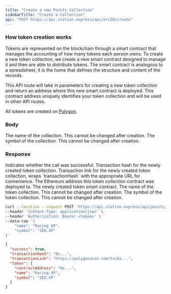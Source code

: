 ```yaml
---
title: "Create a new Points Collection"
sidebarTitle: "Create a Collection"
api: "POST https://api.station.express/api/erc20/create"
---
```


### How token creation works

Tokens are represented on the blockchain through a smart contract that manages the accounting of how many
tokens each person owns. To create a new token collection, we create a new smart contract designed to manage
it and then are able to distribute tokens. The smart contract is analogous to a spreadsheet, it is the home
that defines the structure and content of the records.

This API route will take in parameters for creating a new token collection and return an address where this
new smart contract is deployed. This contract address uniquely identifies your token collection and will be
used in other API routes.

<Note>All tokens are created on [Polygon](https://polygon.technology/).</Note>

### Body

<ParamField body="name" type="string" required>
  The name of the collection. This cannot be changed after creation.
</ParamField>

<ParamField body="symbol" type="string" required>
  The symbol of the collection. This cannot be changed after creation.
</ParamField>

### Response

<ResponseField name="success" type="boolean">
  Indicates whether the call was successful.
</ResponseField>

<ResponseField name="transactionHash" type="string">
  Transaction hash for the newly created token collection.
</ResponseField>

<ResponseField name="transactionLink" type="string">
  Transaction link for the newly created token collection, wraps
  `transactionHash` with the appropriate URL for convenience.
</ResponseField>

<ResponseField name="contractAddress" type="string">
  The Ethereum address this token collection contract was deployed to.
</ResponseField>

<ResponseField name="token" type="object">
  The newly created token smart contract.
  <Expandable title="Token">
    <ResponseField name="name" type="string">
      The name of the token collection. This cannot be changed after creation.
    </ResponseField>
    <ResponseField name="symbol" type="string">
      The symbol of the token collection. This cannot be changed after creation.
    </ResponseField>
  </Expandable>
</ResponseField>

<RequestExample>

```bash Example Request
curl --location --request POST 'https://api.station.express/api/points/collection/create' \
--header 'Content-Type: application/json' \
--header 'Authorization: Bearer <token>' \
--data-raw '{
    "name": "Racing XP",
    "symbol": "ZED.XP"
}'
```

</RequestExample>

<ResponseExample>

```json Response
{
  "success": true,
  "transactionHash": "0x...",
  "transactionLink": "https://polygonscan.com/tx/0x...",
  "token": {
    "contractAddress": "0x...",
    "name": "Racing XP",
    "symbol": "ZED.XP"
  }
}
```

</ResponseExample>
